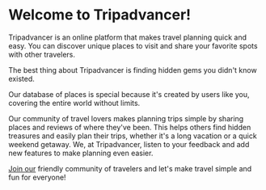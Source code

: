 # Welcome to Tripadvancer!
 
Tripadvancer is an online platform that makes travel planning quick and easy. You can discover unique places to visit and share your favorite spots with other travelers.

The best thing about Tripadvancer is finding hidden gems you didn't know existed.

Our database of places is special because it's created by users like you, covering the entire world without limits.

Our community of travel lovers makes planning trips simple by sharing places and reviews of where they've been. This helps others find hidden treasures and easily plan their trips, whether it's a long vacation or a quick weekend getaway. We, at Tripadvancer, listen to your feedback and add new features to make planning even easier.

[Join our](https://www.tripadvancer.com) friendly community of travelers and let's make travel simple and fun for everyone!